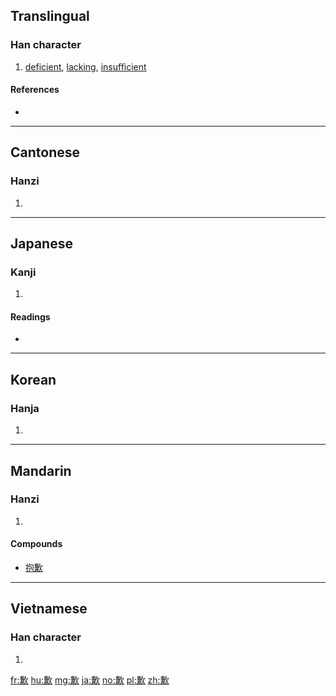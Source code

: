 {{also|欠}}
==Translingual==

===Han character===
{{Han char|rn=76|rad=欠|as=10|sn=14|four=8728<sub>2</sub>|canj=廿金弓人 (TCNO), X廿金弓人 (XTCNO)}}

# [[deficient]], [[lacking]], [[insufficient]]

====References====
* {{Han ref|kx=0570.300|dkj=16159|dj=0958.300|hdz=32148.110|uh=6B49|ud=27465|bh=BA70|bd=47728}}

----

==Cantonese==

===Hanzi===
{{yue-hanzi|jyut=|y=him3, hip3}}

# {{defn|lang=yue|sort=欠10}}

----

==Japanese==

===Kanji===
{{ja-kanji|grade=|rs=欠10}}

# {{defn|lang=ja|sort=欠10}}

====Readings====
* {{ja-readings|on=[[けん]] (ken), [[かん]] (kan)|kun=[[あきたりない]] (akitarinai)}}

----

==Korean==

===Hanja===
{{ko-hanja|hangeul=겸|eumhun=|rv=gyeom|mr=kyŏm|y=kyem}}

# {{defn|lang=ko|sort=欠10}}

----

==Mandarin==

===Hanzi===
{{cmn-hanzi|pin=[[qiàn]] ([[qian4]])|wg=ch'ien<sup>4</sup>}}

# {{defn|lang=cmn|sort=欠10}}

====Compounds====
* [[抱歉]]

----

==Vietnamese==

===Han character===
{{vi-hantu|[[khiểm]], [[gồm]]|rs=欠10}}

# {{defn|lang=vi|sort=欠10}}

[[fr:歉]]
[[hu:歉]]
[[mg:歉]]
[[ja:歉]]
[[no:歉]]
[[pl:歉]]
[[zh:歉]]